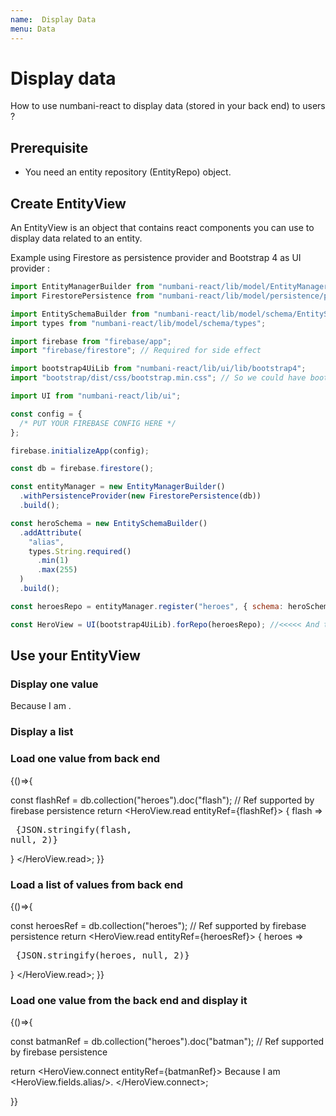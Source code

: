 ```yaml
---
name:  Display Data
menu: Data
---
```



# Display data

How to use numbani-react to display data (stored in your back end) to users ?

## Prerequisite

- <Link to="docs-data-index#entity">You need an entity repository (EntityRepo) object.</Link>

## Create EntityView

An EntityView is an object that contains react components you can use to display data related to an entity.

Example using Firestore as persistence provider and Bootstrap 4 as UI provider :

```javascript
import EntityManagerBuilder from "numbani-react/lib/model/EntityManagerBuilder";
import FirestorePersistence from "numbani-react/lib/model/persistence/provider/Firestore";

import EntitySchemaBuilder from "numbani-react/lib/model/schema/EntitySchemaBuilder";
import types from "numbani-react/lib/model/schema/types";

import firebase from "firebase/app";
import "firebase/firestore"; // Required for side effect

import bootstrap4UiLib from "numbani-react/lib/ui/lib/bootstrap4";
import "bootstrap/dist/css/bootstrap.min.css"; // So we could have bootstrap theme, you can replace this by a custom build.

import UI from "numbani-react/lib/ui";

const config = {
  /* PUT YOUR FIREBASE CONFIG HERE */
};

firebase.initializeApp(config);

const db = firebase.firestore();

const entityManager = new EntityManagerBuilder()
  .withPersistenceProvider(new FirestorePersistence(db))
  .build();

const heroSchema = new EntitySchemaBuilder()
  .addAttribute(
    "alias",
    types.String.required()
      .min(1)
      .max(255)
  )
  .build();

const heroesRepo = entityManager.register("heroes", { schema: heroSchema }); // <<<<< Here we have our EntityRepo

const HeroView = UI(bootstrap4UiLib).forRepo(heroesRepo); //<<<<< And then we build the EntityView
```


## Use your EntityView

### Display one value

<Playground>
 <HeroView.one value={{ alias : "Batman"}}>
    Because I am <HeroView.fields.alias/>.
 </HeroView.one>
</Playground>

### Display a list

### Load one value from back end

<Playground>
 {()=>{

  const flashRef = db.collection("heroes").doc("flash"); // Ref supported by firebase persistence
  return <HeroView.read entityRef={flashRef}>
    {
      flash => 
        <pre>
          {JSON.stringify(flash, null, 2)}
        </pre>
    }
  </HeroView.read>;
}}
</Playground>

### Load a list of values from back end

<Playground>

 {()=>{

  const heroesRef = db.collection("heroes"); // Ref supported by firebase persistence
  return <HeroView.read entityRef={heroesRef}>
    {
     heroes =>
      <pre>
           {JSON.stringify(heroes, null, 2)}
      </pre>
    }
  </HeroView.read>;
}}
</Playground>

### Load one value from the back end and display it

<Playground>
 {()=>{

  const batmanRef = db.collection("heroes").doc("batman"); // Ref supported by firebase persistence

  return <HeroView.connect entityRef={batmanRef}>
  Because I am <HeroView.fields.alias/>.
  </HeroView.connect>;

}}
</Playground>
